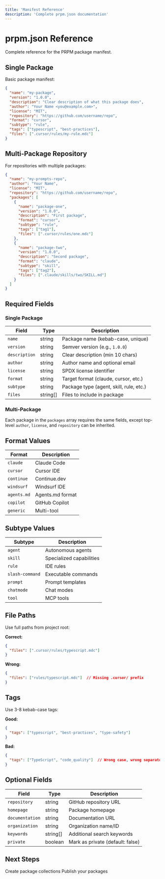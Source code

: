 ```yaml
---
title: 'Manifest Reference'
description: 'Complete prpm.json documentation'
---
```


# prpm.json Reference

Complete reference for the PRPM package manifest.

## Single Package

Basic package manifest:

```json
{
  "name": "my-package",
  "version": "1.0.0",
  "description": "Clear description of what this package does",
  "author": "Your Name <you@example.com>",
  "license": "MIT",
  "repository": "https://github.com/username/repo",
  "format": "cursor",
  "subtype": "rule",
  "tags": ["typescript", "best-practices"],
  "files": [".cursor/rules/my-rule.mdc"]
}
```

## Multi-Package Repository

For repositories with multiple packages:

```json
{
  "name": "my-prompts-repo",
  "author": "Your Name",
  "license": "MIT",
  "repository": "https://github.com/username/repo",
  "packages": [
    {
      "name": "package-one",
      "version": "1.0.0",
      "description": "First package",
      "format": "cursor",
      "subtype": "rule",
      "tags": ["tag1"],
      "files": [".cursor/rules/one.mdc"]
    },
    {
      "name": "package-two",
      "version": "1.0.0",
      "description": "Second package",
      "format": "claude",
      "subtype": "skill",
      "tags": ["tag2"],
      "files": [".claude/skills/two/SKILL.md"]
    }
  ]
}
```

## Required Fields

### Single Package

| Field | Type | Description |
|-------|------|-------------|
| `name` | string | Package name (kebab-case, unique) |
| `version` | string | Semver version (e.g., `1.0.0`) |
| `description` | string | Clear description (min 10 chars) |
| `author` | string | Author name and optional email |
| `license` | string | SPDX license identifier |
| `format` | string | Target format (claude, cursor, etc.) |
| `subtype` | string | Package type (agent, skill, rule, etc.) |
| `files` | string[] | Files to include in package |

### Multi-Package

Each package in the `packages` array requires the same fields, except top-level `author`, `license`, and `repository` can be inherited.

## Format Values

| Format | Description |
|--------|-------------|
| `claude` | Claude Code |
| `cursor` | Cursor IDE |
| `continue` | Continue.dev |
| `windsurf` | Windsurf IDE |
| `agents.md` | Agents.md format |
| `copilot` | GitHub Copilot |
| `generic` | Multi-tool |

## Subtype Values

| Subtype | Description |
|---------|-------------|
| `agent` | Autonomous agents |
| `skill` | Specialized capabilities |
| `rule` | IDE rules |
| `slash-command` | Executable commands |
| `prompt` | Prompt templates |
| `chatmode` | Chat modes |
| `tool` | MCP tools |

## File Paths

Use full paths from project root:

**Correct:**
```json
{
  "files": [".cursor/rules/typescript.mdc"]
}
```

**Wrong:**
```json
{
  "files": ["rules/typescript.mdc"]  // Missing .cursor/ prefix
}
```

## Tags

Use 3-8 kebab-case tags:

**Good:**
```json
{
  "tags": ["typescript", "best-practices", "type-safety"]
}
```

**Bad:**
```json
{
  "tags": ["TypeScript", "code_quality"]  // Wrong case, wrong separator
}
```

## Optional Fields

| Field | Type | Description |
|-------|------|-------------|
| `repository` | string | GitHub repository URL |
| `homepage` | string | Package homepage |
| `documentation` | string | Documentation URL |
| `organization` | string | Organization name/ID |
| `keywords` | string[] | Additional search keywords |
| `private` | boolean | Mark as private (default: false) |

## Next Steps

<CardGroup cols={2}>
  <Card
    title="Publishing Collections"
    icon="boxes-stacked"
    href="/publishing/collections"
  >
    Create package collections
  </Card>
  <Card
    title="Publishing Guide"
    icon="upload"
    href="/publishing/getting-started"
  >
    Publish your packages
  </Card>
</CardGroup>
